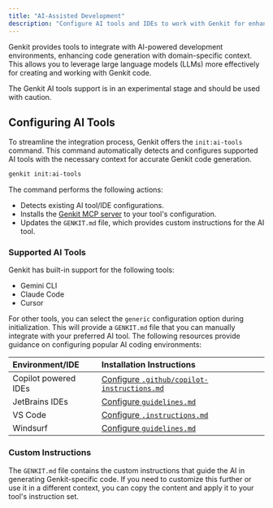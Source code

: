```yaml
---
title: "AI-Assisted Development"
description: "Configure AI tools and IDEs to work with Genkit for enhanced code generation."
---
```



Genkit provides tools to integrate with AI-powered development environments, enhancing code generation with domain-specific context. This allows you to leverage large language models (LLMs) more effectively for creating and working with Genkit code.

<Aside type="caution" title="Experimental">
 The Genkit AI tools support is in an experimental stage and should be used with caution.
</Aside>

## Configuring AI Tools

To streamline the integration process, Genkit offers the `init:ai-tools` command. This command automatically detects and configures supported AI tools with the necessary context for accurate Genkit code generation.

```bash
genkit init:ai-tools
```

The command performs the following actions:

- Detects existing AI tool/IDE configurations.
- Installs the [Genkit MCP server](/docs/mcp-server) to your tool's configuration.
- Updates the `GENKIT.md` file, which provides custom instructions for the AI tool.

### Supported AI Tools

Genkit has built-in support for the following tools:

- Gemini CLI
- Claude Code
- Cursor

For other tools, you can select the `generic` configuration option during initialization. This will provide a `GENKIT.md` file that you can manually integrate with your preferred AI tool. The following resources provide guidance on configuring popular AI coding environments:


| Environment/IDE | Installation Instructions |
|:----------------|:--------------------------|
| Copilot powered IDEs | <a href="https://code.visualstudio.com/docs/copilot/copilot-customization#_custom-instructions" target="_blank">Configure `.github/copilot-instructions.md`</a> |
| JetBrains IDEs  | <a href="https://www.jetbrains.com/help/junie/customize-guidelines.html" target="_blank">Configure `guidelines.md`</a> |
| VS Code | <a href="https://code.visualstudio.com/docs/copilot/copilot-customization#_custom-instructions" target="_blank">Configure `.instructions.md`</a> |
| Windsurf | <a href="https://docs.windsurf.com/windsurf/cascade/memories#rules" target="_blank">Configure `guidelines.md`</a> |

### Custom Instructions

The `GENKIT.md` file contains the custom instructions that guide the AI in generating Genkit-specific code. If you need to customize this further or use it in a different context, you can copy the content and apply it to your tool's instruction set.


<Code code={importedCode} lang="md" class="test foo" title="GENKIT.md" />
